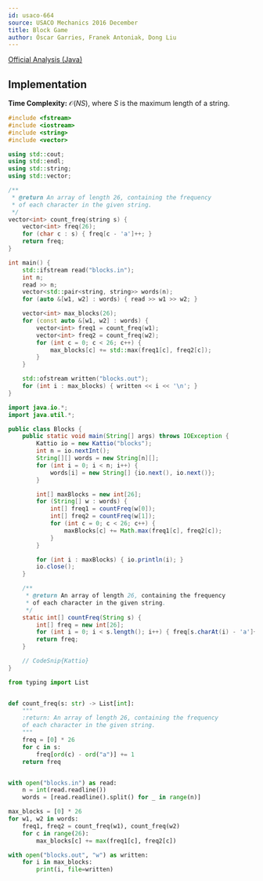 ```yaml
---
id: usaco-664
source: USACO Mechanics 2016 December
title: Block Game
author: Óscar Garries, Franek Antoniak, Dong Liu
---
```


[Official Analysis (Java)](http://www.usaco.org/current/data/sol_blocks_mechanics_dec16.html)

## Implementation

**Time Complexity:** $\mathcal{O}(NS)$, where $S$ is the maximum length of a string.

<LanguageSection>
<CPPSection>

```cpp
#include <fstream>
#include <iostream>
#include <string>
#include <vector>

using std::cout;
using std::endl;
using std::string;
using std::vector;

/**
 * @return An array of length 26, containing the frequency
 * of each character in the given string.
 */
vector<int> count_freq(string s) {
	vector<int> freq(26);
	for (char c : s) { freq[c - 'a']++; }
	return freq;
}

int main() {
	std::ifstream read("blocks.in");
	int n;
	read >> n;
	vector<std::pair<string, string>> words(n);
	for (auto &[w1, w2] : words) { read >> w1 >> w2; }

	vector<int> max_blocks(26);
	for (const auto &[w1, w2] : words) {
		vector<int> freq1 = count_freq(w1);
		vector<int> freq2 = count_freq(w2);
		for (int c = 0; c < 26; c++) {
			max_blocks[c] += std::max(freq1[c], freq2[c]);
		}
	}

	std::ofstream written("blocks.out");
	for (int i : max_blocks) { written << i << '\n'; }
}
```

</CPPSection>
<JavaSection>

```java
import java.io.*;
import java.util.*;

public class Blocks {
	public static void main(String[] args) throws IOException {
		Kattio io = new Kattio("blocks");
		int n = io.nextInt();
		String[][] words = new String[n][];
		for (int i = 0; i < n; i++) {
			words[i] = new String[] {io.next(), io.next()};
		}

		int[] maxBlocks = new int[26];
		for (String[] w : words) {
			int[] freq1 = countFreq(w[0]);
			int[] freq2 = countFreq(w[1]);
			for (int c = 0; c < 26; c++) {
				maxBlocks[c] += Math.max(freq1[c], freq2[c]);
			}
		}

		for (int i : maxBlocks) { io.println(i); }
		io.close();
	}

	/**
	 * @return An array of length 26, containing the frequency
	 * of each character in the given string.
	 */
	static int[] countFreq(String s) {
		int[] freq = new int[26];
		for (int i = 0; i < s.length(); i++) { freq[s.charAt(i) - 'a']++; }
		return freq;
	}

	// CodeSnip{Kattio}
}
```

</JavaSection>
<PySection>

```py
from typing import List


def count_freq(s: str) -> List[int]:
	"""
	:return: An array of length 26, containing the frequency
	of each character in the given string.
	"""
	freq = [0] * 26
	for c in s:
		freq[ord(c) - ord("a")] += 1
	return freq


with open("blocks.in") as read:
	n = int(read.readline())
	words = [read.readline().split() for _ in range(n)]

max_blocks = [0] * 26
for w1, w2 in words:
	freq1, freq2 = count_freq(w1), count_freq(w2)
	for c in range(26):
		max_blocks[c] += max(freq1[c], freq2[c])

with open("blocks.out", "w") as written:
	for i in max_blocks:
		print(i, file=written)
```

</PySection>
</LanguageSection>
